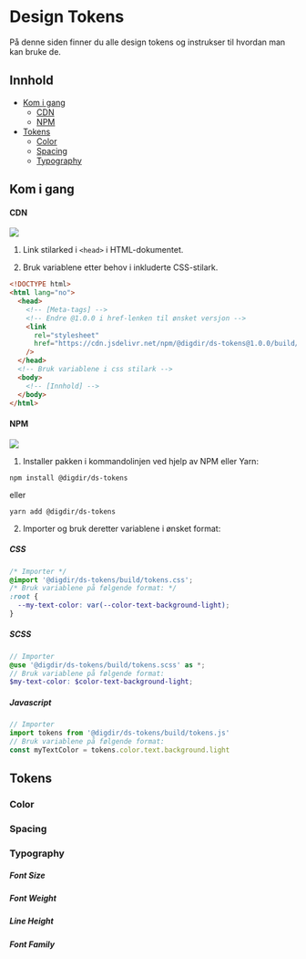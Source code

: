 
<Meta title="Designsystem/Tokens" />

# Design Tokens

På denne siden finner du alle design tokens og instrukser til hvordan man kan bruke de.

## Innhold

- [Kom i gang](#kom-i-gang)
  - [CDN](#cdn)
  - [NPM](#npm)
- [Tokens](#tokens)
  - [Color](#color)
  - [Spacing](#spacing)
  - [Typography](#typography)

## Kom i gang

#### CDN

[![](https://data.jsdelivr.com/v1/package/npm/@digdir/ds-tokens/badge)](https://www.jsdelivr.com/package/npm/@digdir/ds-tokens)

1. Link stilarked i `<head>` i HTML-dokumentet.

2. Bruk variablene etter behov i inkluderte CSS-stilark.

```html
<!DOCTYPE html>
<html lang="no">
  <head>
    <!-- [Meta-tags] -->
    <!-- Endre @1.0.0 i href-lenken til ønsket versjon -->
    <link
      rel="stylesheet"
      href="https://cdn.jsdelivr.net/npm/@digdir/ds-tokens@1.0.0/build/tokens.css"
    />
  </head>
  <!-- Bruk variablene i css stilark -->
  <body>
    <!-- [Innhold] -->
  </body>
</html>
```

#### NPM

[![](https://img.shields.io/npm/dm/@digdir/ds-tokens.svg)](https://www.npmjs.com/package/@digdir/ds-tokens)

1. Installer pakken i kommandolinjen ved hjelp av NPM eller Yarn:

`npm install @digdir/ds-tokens`

eller

`yarn add @digdir/ds-tokens`

2. Importer og bruk deretter variablene i ønsket format:

##### CSS

```css
/* Importer */
@import '@digdir/ds-tokens/build/tokens.css';
/* Bruk variablene på følgende format: */
:root {
  --my-text-color: var(--color-text-background-light);
}
```

##### SCSS

```scss
// Importer
@use '@digdir/ds-tokens/build/tokens.scss' as *;
// Bruk variablene på følgende format:
$my-text-color: $color-text-background-light;
```

##### Javascript

```javascript
// Importer
import tokens from '@digdir/ds-tokens/build/tokens.js'
// Bruk variablene på følgende format:
const myTextColor = tokens.color.text.background.light
```

## Tokens

### Color

<DesignTokenDocBlock categoryName="Colors" />

### Spacing

<DesignTokenDocBlock categoryName="Spacing" />

### Typography

##### Font Size

<DesignTokenDocBlock categoryName="FontSize" />

##### Font Weight

<DesignTokenDocBlock categoryName="FontWeight" />

##### Line Height

<DesignTokenDocBlock categoryName="LineHeight" />

##### Font Family

<DesignTokenDocBlock categoryName="FontFamily" />
